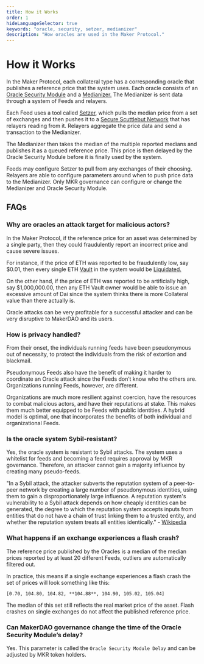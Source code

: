 ```yaml
---
title: How it Works
order: 1
hideLanguageSelector: true
keywords: "oracle, security, setzer, medianizer"
description: "How oracles are used in the Maker Protocol."
---
```


# How it Works

In the Maker Protocol, each collateral type has a corresponding oracle that publishes a reference price that the system uses. Each oracle consists of an [Oracle Security Module](https://docs.makerdao.com/smart-contract-modules/oracle-module/oracle-security-module-osm-detailed-documentation) and a [Medianizer.](https://docs.makerdao.com/smart-contract-modules/oracle-module/median-detailed-documentation) The Medianizer is sent data through a system of Feeds and relayers.

Each Feed uses a tool called [Setzer](https://github.com/makerdao/setzer-mcd), which pulls the median price from a set of exchanges and then pushes it to a [Secure Scuttlebut Network](https://scuttlebot.io/more/protocols/secure-scuttlebutt.html) that has relayers reading from it. Relayers aggregate the price data and send a transaction to the Medianizer.

The Medianizer then takes the median of the multiple reported medians and publishes it as a queued reference price. This price is then delayed by the Oracle Security Module before it is finally used by the system.

Feeds may configure Setzer to pull from any exchanges of their choosing. Relayers are able to configure parameters around when to push price data to the Medianizer. Only MKR governance can configure or change the Medianizer and Oracle Security Module.

## FAQs

### Why are oracles an attack target for malicious actors?

In the Maker Protocol, if the reference price for an asset was determined by a single party, then they could fraudulently report an incorrect price and cause severe issues.

For instance, if the price of ETH was reported to be fraudulently low, say $0.01, then every single ETH [Vault](/learn/vaults/) in the system would be [Liquidated.](https://community-development.makerdao.com/makerdao-mcd-faqs/faqs/liquidation)

On the other hand, if the price of ETH was reported to be artificially high, say $1,000,000.00, then any ETH Vault owner would be able to issue an excessive amount of Dai since the system thinks there is more Collateral value than there actually is.

Oracle attacks can be very profitable for a successful attacker and can be very disruptive to MakerDAO and its users.

### How is privacy handled?

From their onset, the individuals running feeds have been pseudonymous out of necessity, to protect the individuals from the risk of extortion and blackmail.

Pseudonymous Feeds also have the benefit of making it harder to coordinate an Oracle attack since the Feeds don’t know who the others are. Organizations running Feeds, however, are different.

Organizations are much more resilient against coercion, have the resources to combat malicious actors, and have their reputations at stake. This makes them much better equipped to be Feeds with public identities. A hybrid model is optimal, one that incorporates the benefits of both individual and organizational Feeds.

### Is the oracle system Sybil-resistant?

Yes, the oracle system is resistant to Sybil attacks. The system uses a whitelist for feeds and becoming a feed requires approval by MKR governance. Therefore, an attacker cannot gain a majority influence by creating many pseudo-feeds.

"In a Sybil attack, the attacker subverts the reputation system of a peer-to-peer network by creating a large number of pseudonymous identities, using them to gain a disproportionately large influence. A reputation system's vulnerability to a Sybil attack depends on how cheaply identities can be generated, the degree to which the reputation system accepts inputs from entities that do not have a chain of trust linking them to a trusted entity, and whether the reputation system treats all entities identically." - [Wikipedia](https://en.wikipedia.org/wiki/Sybil_attack)

### What happens if an exchange experiences a flash crash?

The reference price published by the Oracles is a median of the median prices reported by at least 20 different Feeds, outliers are automatically filtered out.

In practice, this means if a single exchange experiences a flash crash the set of prices will look something like this:

`[0.70, 104.80, 104.82, **104.88**, 104.90, 105.02, 105.04]`

The median of this set still reflects the real market price of the asset. Flash crashes on single exchanges do not affect the published reference price.

### Can MakerDAO governance change the time of the Oracle Security Module’s delay?

Yes. This parameter is called the `Oracle Security Module Delay` and can be adjusted by MKR token holders.
